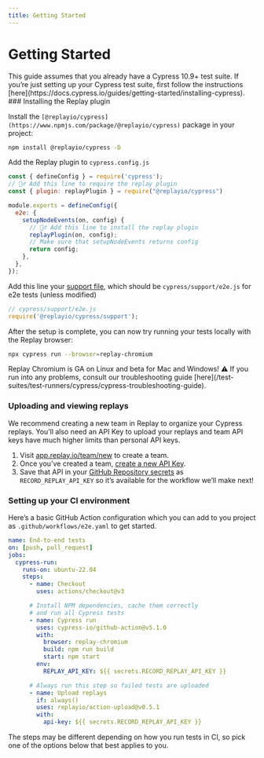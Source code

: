 ```yaml
---
title: Getting Started
---
```


# Getting Started

<Callout type="info" emoji="💡">
This guide assumes that you already have a Cypress 10.9+ test suite. If you’re just setting up your Cypress test suite, first follow the instructions [here](https://docs.cypress.io/guides/getting-started/installing-cypress).
</Callout>

<Steps>
### Installing the Replay plugin

Install the `[@replayio/cypress](https://www.npmjs.com/package/@replayio/cypress)` package in your project:

```bash
npm install @replayio/cypress -D
```

Add the Replay plugin to `cypress.config.js`

```jsx
const { defineConfig } = require('cypress');
// 🙋‍♂️ Add this line to require the replay plugin
const { plugin: replayPlugin } = require("@replayio/cypress")

module.exports = defineConfig({
  e2e: {
    setupNodeEvents(on, config) {
      // 🙋‍♂️ Add this line to install the replay plugin
      replayPlugin(on, config);
      // Make sure that setupNodeEvents returns config
      return config;
    },
  },
});
```

Add this line your [support file](https://docs.cypress.io/guides/references/configuration#e2e), which should be `cypress/support/e2e.js` for e2e tests (unless modified)

```jsx
// cypress/support/e2e.js
require('@replayio/cypress/support');
```

After the setup is complete, you can now try running your tests locally with the Replay browser:

```bash
npx cypress run --browser=replay-chromium
```

<Callout type="info" emoji="🚧">
Replay Chromium is GA on Linux and beta for Mac and Windows!
</Callout>

<Callout type="warning" emoji="💡">
⚠️ If you run into any problems, consult our troubleshooting guide [here](/test-suites/test-runners/cypress/cypress-troubleshooting-guide).
</Callout>

### Uploading and viewing replays

We recommend creating a new team in Replay to organize your Cypress replays. You’ll also need an API Key to upload your replays and team API keys have much higher limits than personal API keys.

1. Visit [app.replay.io/team/new](https://app.replay.io/team/new) to create a team.
2. Once you’ve created a team, [create a new API Key](/getting-started/teams-admin/team-settings).
3. Save that API in your [GitHub Repository secrets](https://docs.github.com/en/actions/security-guides/encrypted-secrets) as `RECORD_REPLAY_API_KEY` so it’s available for the workflow we’ll make next!

### Setting up your CI environment

Here’s a basic GitHub Action configuration which you can add to you project as `.github/workflows/e2e.yaml` to get started.

```yaml
name: End-to-end tests
on: [push, pull_request]
jobs:
  cypress-run:
    runs-on: ubuntu-22.04
    steps:
      - name: Checkout
        uses: actions/checkout@v3

      # Install NPM dependencies, cache them correctly
      # and run all Cypress tests
      - name: Cypress run
        uses: cypress-io/github-action@v5.1.0
        with:
          browser: replay-chromium
          build: npm run build
          start: npm start
        env:
          REPLAY_API_KEY: ${{ secrets.RECORD_REPLAY_API_KEY }}

      # Always run this step so failed tests are uploaded
      - name: Upload replays
        if: always()
        uses: replayio/action-upload@v0.5.1
        with:
          api-key: ${{ secrets.RECORD_REPLAY_API_KEY }}
```
</Steps>

The steps may be different depending on how you run tests in CI, so pick one of the options below that best applies to you.
